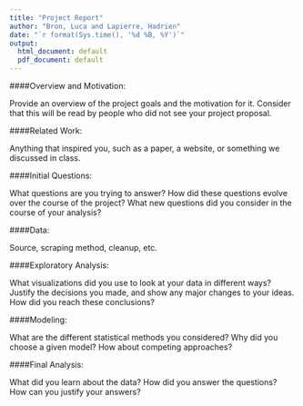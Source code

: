 ```yaml
---
title: "Project Report"
author: "Bron, Luca and Lapierre, Hadrien"
date: "`r format(Sys.time(), '%d %B, %Y')`"
output:
  html_document: default
  pdf_document: default
---
```


####Overview and Motivation:

Provide an overview of the project goals and the motivation for it. Consider that this will be read by people who did not see your project proposal.

####Related Work: 

Anything that inspired you, such as a paper, a website, or something we discussed in class.

####Initial Questions: 

What questions are you trying to answer? How did these questions evolve over the course of the project? What new questions did you consider in the course of your analysis?

####Data: 

Source, scraping method, cleanup, etc.

####Exploratory Analysis: 

What visualizations did you use to look at your data in different ways? Justify the decisions you made, and show any major changes to your ideas. How did you reach these conclusions?

####Modeling: 

What are the different statistical methods you considered? Why did you choose a given model? How about competing approaches?

####Final Analysis: 

What did you learn about the data? How did you answer the questions? How can you justify your answers?